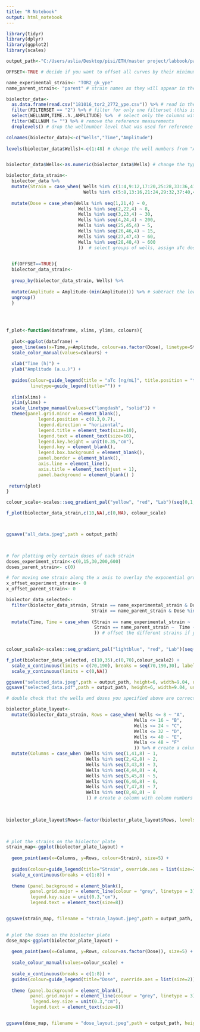 ---
title: "R Notebook"
output: html_notebook
---

```{r settings}

library(tidyr)
library(dplyr)
library(ggplot2)
library(scales)

output_path<-"C:/Users/aslia/Desktop/pisi/ETH/master project/labbook/paper/figures/titration/2772_ype" #where to save the plots

OFFSET<-TRUE # decide if you want to offset all curves by their minimum measured value, such that all curves start around 0.

name_experimental_strain<- "TOR2_gk_ype"
name_parent_strain<- "parent" # strain names as they will appear in the plot legend

```


```{r reading in and modifying the data}



biolector_data<- 
  as.data.frame(read.csv("181016_tor2_2772_ype.csv")) %>% # read in the biolector file, from which the rows where the experiment is described is removed (so the first row is the column names)
  filter(FILTERSET == "2") %>% # filter for only one filterset (this is equal to the biomass30/45/60 on the biolector software)
  select(WELLNUM,TIME..h.,AMPLITUDE) %>%  # select only the columns with wells, time, and amplitude
  filter(WELLNUM != "") %>% # remove the reference measurements
  droplevels() # drop the wellnumber level that was used for reference measurements

colnames(biolector_data)<-c("Wells","Time","Amplitude") 
  
levels(biolector_data$Wells)<-c(1:48) # change the well numbers from "A01" format to numbers of 1 to 48. A01 = 1, A02 =2... B01=9 etc etc.


biolector_data$Wells<-as.numeric(biolector_data$Wells) # change the type of the well column from character to numeric

biolector_data_strain<- 
  biolector_data %>% 
  mutate(Strain = case_when( Wells %in% c(1:4,9:12,17:20,25:28,33:36,41:44) ~ name_experimental_strain,
                             Wells %in% c(5:8,13:16,21:24,29:32,37:40,45:48) ~ name_parent_strain)) %>%  # select groups of wells, and assign them a group name (for example which strain they are). this will be added to a new column called Strain
  
  mutate(Dose = case_when(Wells %in% seq(1,21,4) ~ 0,
                           Wells %in% seq(2,22,4) ~ 8,
                           Wells %in% seq(3,23,4) ~ 30,
                           Wells %in% seq(4,24,4) ~ 200,
                           Wells %in% seq(25,45,4) ~ 5,
                           Wells %in% seq(26,46,4) ~ 15,
                           Wells %in% seq(27,47,4) ~ 60,
                           Wells %in% seq(28,48,4) ~ 600
                           ))  # select groups of wells, assign aTc doses to them, which will be added to a new column called Dose
  

  if(OFFSET==TRUE){
  biolector_data_strain<- 
    
  group_by(biolector_data_strain, Wells) %>%
  
  mutate(Amplitude = Amplitude-(min(Amplitude))) %>% # subtract the lowest measured value of each well from all measurements for that well, to move the lowest point of all curves to 0.
  ungroup()
  }
  
  
  

```


```{r plotting the data}

f_plot<-function(dataframe, xlims, ylims, colours){
  
  plot<-ggplot(dataframe) +
  geom_line(aes(x=Time,y=Amplitude, colour=as.factor(Dose), linetype=Strain, group=Wells), size=0.7) +
  scale_color_manual(values=colours) +
    
  xlab("Time (h)") +
  ylab("Amplitude (a.u.)") +
    
  guides(colour=guide_legend(title = "aTc [ng/mL]", title.position = "top",ncol=1), 
         linetype=guide_legend(title="")) +
    
  xlim(xlims) +
  ylim(ylims) +
  scale_linetype_manual(values=c("longdash", "solid")) +
  theme(panel.grid.minor = element_blank(),
            legend.position = c(0.3,0.7), 
            legend.direction = "horizontal",
            legend.title = element_text(size=10),
            legend.text = element_text(size=10),
            legend.key.height = unit(0.35,"cm"),
            legend.key = element_blank(),
            legend.box.background = element_blank(),
            panel.border = element_blank(),
            axis.line = element_line(),
            axis.title = element_text(hjust = 1),
            panel.background = element_blank() )
  
 return(plot) 
}

colour_scale<-scales::seq_gradient_pal("yellow", "red", "Lab")(seq(0,1,length.out=8))

f_plot(biolector_data_strain,c(10,NA),c(0,NA), colour_scale)



ggsave("all_data.jpeg",path = output_path)

  
```


```{r customized plots}

# for plotting only certain doses of each strain
doses_experiment_strain<-c(0,15,30,200,600)
doses_parent_strain<- c(0)

# for moving one strain along the x axis to overlay the exponential growth phases of all strains. to ignore differences in lag phase.
x_offset_experiment_strain<- 0
x_offset_parent_strain<- 0

biolector_data_selected<- 
  filter(biolector_data_strain, Strain == name_experimental_strain & Dose %in% doses_experiment_strain |
                                Strain == name_parent_strain & Dose %in% doses_parent_strain) %>% # filter for the doses you want
  
  mutate(Time, Time = case_when (Strain == name_experimental_strain ~  Time + x_offset_experiment_strain, 
                                 Strain == name_parent_strain ~  Time + x_offset_parent_strain
                                 )) # offset the different strains if you want on the time (x) axis. 
  

colour_scale2<-scales::seq_gradient_pal("lightblue", "red", "Lab")(seq(0,1,length.out=5))

f_plot(biolector_data_selected, c(10,35),c(0,70),colour_scale2) +
  scale_x_continuous(limits = c(70,190), breaks = seq(70,190,30), labels=seq(70,190,30)-70) +
  scale_y_continuous(limits = c(0,NA)) 

ggsave("selected_data.jpeg",path = output_path, height=6, width=9.04, units="cm")
ggsave("selected_data.pdf",path = output_path, height=6, width=9.04, units="cm")
```


```{r double checking}

# double check that the wells and doses you specified above are correct, by creating a plot with the layout of the biolector plate

biolector_plate_layout<-
  mutate(biolector_data_strain, Rows = case_when( Wells <= 8 ~ "A",
                                                Wells <= 16 ~ "B",
                                                Wells <= 24 ~ "C",
                                                Wells <= 32 ~ "D",
                                                Wells <= 40 ~ "E",
                                                Wells <= 48 ~ "F"
                                                )) %>% # create a column with row names from A to F
  mutate(Columns = case_when (Wells %in% seq(1,41,8) ~ 1,
                              Wells %in% seq(2,42,8) ~ 2,
                              Wells %in% seq(3,43,8) ~ 3,
                              Wells %in% seq(4,44,8) ~ 4,
                              Wells %in% seq(5,45,8) ~ 5,
                              Wells %in% seq(6,46,8) ~ 6,
                              Wells %in% seq(7,47,8) ~ 7,
                              Wells %in% seq(8,48,8) ~ 8
                              )) # create a column with column numbers from 1 to 8
 
 

biolector_plate_layout$Rows<-factor(biolector_plate_layout$Rows, levels= rev(levels(as.factor(biolector_plate_layout$Rows)))) # reverse the levels of the "Column" column so that it can be plotted in the right direction on the y axis.
 


# plot the strains on the biolector plate
strain_map<-ggplot(biolector_plate_layout) +
  
  geom_point(aes(x=Columns, y=Rows, colour=Strain), size=5) +
  
  guides(colour=guide_legend(title="Strain", override.aes = list(size=2))) +
  scale_x_continuous(breaks = c(1:8)) +
  
  theme (panel.background = element_blank(),
         panel.grid.major = element_line(colour = "grey", linetype = 3),
         legend.key.size = unit(0.3,"cm"), 
         legend.text = element_text(size=8))


ggsave(strain_map, filename = "strain_layout.jpeg",path = output_path, height=6, width=9.04, units="cm")
 

# plot the doses on the biolector plate 
dose_map<-ggplot(biolector_plate_layout) +
  
  geom_point(aes(x=Columns, y=Rows, colour=as.factor(Dose)), size=5) +
  
  scale_colour_manual(values=colour_scale) +
  
  scale_x_continuous(breaks = c(1:8)) +
  guides(colour=guide_legend(title="Dose", override.aes = list(size=2))) +
  
  theme (panel.background = element_blank(),
         panel.grid.major = element_line(colour = "grey", linetype = 3),
          legend.key.size = unit(0.3,"cm"), 
         legend.text = element_text(size=8))


ggsave(dose_map, filename = "dose_layout.jpeg",path = output_path, height=6, width=9.04, units="cm")


```

```{r}

```

